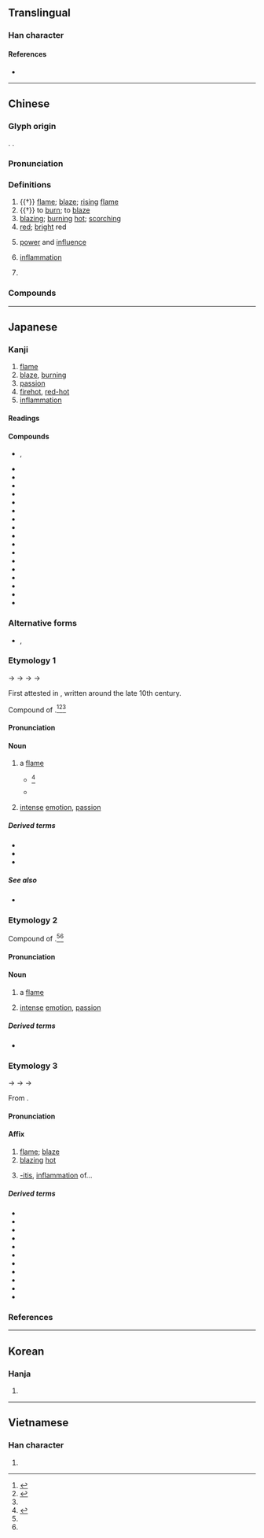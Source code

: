 {{also|焱}}
{{character info/new}}
==Translingual==

===Han character===
{{Han char|rn=86|rad=火|as=04|sn=8|four=90809|canj=FF|ids=⿱火火}}

====References====
* {{Han ref|kx=0667.130|dkj=18910|dj=1076.210|hdz=32193.060|uh=708E|ud=28814|bh=AAA2|bd=43682}}

----

==Chinese==
{{zh-forms|alt=炏}}

===Glyph origin===
{{Han etym}}
{{Han compound|火|火|t1=fire|t2=fire|ls=ic}}. {{zh-etym-double|火|fire}}.

===Pronunciation===
{{zh-pron
|m=yán
|c=jim4
|h=pfs=yàm/yam
|md=ièng
|mn=qz,tw,xm,zz:iām/xm,zz:iâm
|mn-t=iam7/iem7
|mn-t_note=iam7 - Shantou; iem7 - Chaozhou
|w=3hhi
|mc=y
|oc=y
|cat=n,v,a,pn
}}

===Definitions===
{{zh-hanzi}}

# {{†}} [[flame]]; [[blaze]]; [[rising]] [[flame]]
# {{†}} to [[burn]]; to [[blaze]]
# [[blazing]]; [[burning]] [[hot]]; [[scorching]]
# [[red]]; [[bright]] red
# {{lb|zh|figurative}} [[power]] and [[influence]]
# {{lb|zh|medicine}} [[inflammation]]
# {{lb|zh|mythology}} {{w|Yan Emperor}} {{gloss|ancient legendary Chinese ruler}}

===Compounds===
{{zh-der|炎帝|炎旱|炎黃|炎涼|炎涼世態|炎熱|炎日|炎暑|炎天|炎夏|炎炎|炎焰|炎陽|炎症:inflammation|膀胱炎:cystitis|咽喉炎|副鼻腔炎|咽頭炎|口炎|中耳炎|口角炎|大腸炎|乳腺炎|心內膜炎|尿道炎|孫炎|世態炎涼|子宮頸炎|內耳炎|喉炎|卵巢炎|支氣管炎|炎炎夏日|發炎|炎徼|炎精|炎丘|炎方|瞼腺炎|炎土|皮膚肌炎|炎火|會厭炎|毛囊炎|日本腦炎|炎黃子孫|皮膚炎|炎上|盲腸炎|炎漢|牙髓炎|炎光|炎陽炙人|炎精之數|消炎藥|消炎|消炎片|淚囊炎|氣管炎|扁桃腺炎|肋膜炎|關節炎|筋膜炎|胃炎|鼻竇炎|骨髓炎|股關節炎|角膜炎|髓膜炎|鼓膜炎|結膜炎|腎盂炎|腦炎|肺炎|鼻炎|骨膜炎|肝炎|腮腺炎|趨炎附勢|趨炎附熱|附炎|闌尾炎|肝火上炎|舌炎|赫赫炎炎|趨炎奉勢|貴勢炎炎|腎炎|胸膜炎|腹膜炎|腦膜炎|腸炎}}

----

==Japanese==

===Kanji===
{{ja-kanji|grade=c|rs=火04}}

# [[flame]]
# [[blaze]], [[burning]]
# [[passion]]
# [[firehot]], [[red-hot]]
# [[inflammation]]

====Readings====
{{ja-readings
|goon=えん<えん<えむ
|kanon=えん<えん<えむ
|kun=ほのお-<ほのほ-, ほむら-, も-える
}}

====Compounds====
{{der-top|Compounds}}
* {{ja-r|炎炎|えんえん|rom=-}}, {{ja-r|炎々|えんえん}}
* {{ja-r|煙炎|えんえん}}
* {{ja-r|炎暑|えんしょ}}
* {{ja-r|炎症|えんしょう|[[inflammation]]}}
* {{ja-r|炎上|えんじょう}}
* {{ja-r|炎色|えんしょく|[[flame]] [[colour]]}}
* {{ja-r|炎帝|えんてい}}
* {{ja-r|炎天|えんてん}}
* {{ja-r|炎涼|えんりょう}}
* {{ja-r|火炎|かえん}}
* {{ja-r|外炎|がいえん}}
* {{ja-r|気炎|きえん}}
* {{ja-r|光炎|こうえん}}
* {{ja-r|酸化%炎|さんか%えん}}
* {{ja-r|内炎|ないえん}}
* {{ja-r|爆炎|ばくえん}}
* {{ja-r|防炎|ぼうえん}}
* {{ja-r|陽炎|かげろう}}
{{der-bottom}}

===Alternative forms===
<div style="float:right;">
{{wp|lang=ja}}
{{wp|Flame}}
</div>
* {{ja-l|焔}}, {{ja-l|焰}}

===Etymology 1===
{{ja-kanjitab|yomi=k|ほのお}}

{{IPAchar|/po no po/}} → {{IPAchar|/fonofo/}} → {{IPAchar|/fonowo/}} → {{IPAchar|/honowo/}} → {{IPAchar|/honoː/}}

First attested in ''{{w|Utsubo Monogatari}}'', written around the late 10th century.

Compound of {{com|ja|sort=ほのお|火|tr1=ho|t1=[[fire]]|pos1=combining form|の|tr2=no|pos2=possessive particle|穂|tr3=ho|t3=[[ear]], [[head]]}}.<ref name="KDJ">{{R:Kokugo Dai Jiten}}</ref><ref name="DJS">{{R:Daijisen}}</ref><ref name="DJR"/>

====Pronunciation====
{{ja-pron|yomi=k|ほのお|acc=1|acc_ref=DJR,NHK,SMK5|acc2=2|acc2_ref=NHK}}

====Noun====
{{ja-noun|ほのお|hhira=ほのほ}}

# a [[flame]]
#* {{RQ:Konkōmyō Saishōōkyō Ongi|5 (front)}}<ref>{{R:Konkōmyō Saishōōkyō Ongi}}</ref>
#*: {{lang|ja|燄 '''保乃保'''}}
#* {{quote-book||date=Dec 22 2001||Premium Pack 5|chapter={{ruby|{{lang|ja|[真紅眼の黒竜](レッドアイズ・ブラックドラゴン)}}}}|trans-chapter=Red-Eyes Black Dragon|lang=ja|publisher={{w|Konami}}||}}
#*: {{ja-usex|真%紅の眼を持つ黒%竜。怒りの黒き'''炎'''はその眼に映る者%全てを焼き尽くす。|^しん%く の め を もつ こく%りゅう。^いかり の くろき '''ほのお''' は その め に うつる もの% すべて を やきつくす。|A black dragon with crimson eyes. Its black '''flames''' of fury burn away anything that’s reflected in those eyes.}}
#: {{ja-usex|ハリー・ポッターと'''炎'''のゴブレット|^ハリー・^ポッター と '''^ほのお''' の ^ゴブレット|''{{w|Harry Potter and the Goblet of Fire|Harry Potter and the Goblet of '''Fire'''}}''}}
#: {{ja-usex|燃え広がる'''炎'''|^もえひろがる '''^ほのお'''|''{{w|Catching Fire|Catching '''Fire'''}}''}}
# {{lb|ja|sort=ほのお|metaphor}} [[intense]] [[emotion]], [[passion]]

=====Derived terms=====
* {{ja-r|炎 細胞|ほのお さいぼう}}
* {{ja-r|炎スペクトル|ほのお スペクトル}}
* {{ja-r|瞋恚の炎|しんい の ほのお}}

=====See also=====
* {{ja-r|火|ひ|[[fire]]}}

===Etymology 2===
{{ja-kanjitab|yomi=k|ほむら}}

Compound of {{com|ja|sort=ほむら|火|tr1=ho|t1=[[fire]]|pos1=combining form|群|tr2=mura|t2=[[gathering]], [[group]]}}.<ref name="DJS"/><ref name="DJR"/>

====Pronunciation====
{{ja-pron|yomi=k|ほむら|acc=0|acc_ref=DJR,SMK5|acc2=1|acc2_ref=DJR}}

====Noun====
{{ja-noun|ほむら}}

# a [[flame]]
# {{lb|ja|sort=ほむら|metaphor}} [[intense]] [[emotion]], [[passion]]

=====Derived terms=====
* {{ja-r|瞋%恚の炎|しん%い の ほむら}}

===Etymology 3===
{{ja-kanjitab|yomi=o|えん}}

{{IPAchar|/jiem/}} → {{IPAchar|/jemʉ/}} → {{IPAchar|/emʉ/}} → {{IPAchar|/eɴ/}}

From {{bor|ja|ltc|sort=えん|-}} {{ltc-l|炎}}.

====Pronunciation====
{{ja-pron|yomi=o|えん}}

====Affix====
{{ja-pos|affix|えん}}

# [[flame]]; [[blaze]]
# [[blazing]] [[hot]]
# {{lb|ja|sort=えん|disease}} [[-itis]], [[inflammation]] of...

=====Derived terms=====
{{der-top|(medicine) -itis, inflammation of...}}
* {{ja-r|肝%炎|かん%えん|[[hepatitis]]}}
* {{ja-r|強%膜%炎|きょう%まく%えん|[[scleritis]]}}
* {{ja-r|筋%炎|きん%えん|[[myositis]], [[inflammation]] of the [[muscle]]s}}
* {{ja-r|口%内%炎|こう%ない%えん|[[aphthous ulcer]], [[canker sore]]}}
* {{ja-r|舌%炎|ぜつ%えん|[[glossitis]], [[inflammation]] of the [[tongue]]}}
* {{ja-r|胆%嚢%炎|たん%のう%えん|[[cholecystitis]], [[inflammation]] of the [[gall bladder]]}}
* {{ja-r|膣%炎|ちつ%えん|[[vaginitis]]}}
* {{ja-r|虫%垂%炎|ちゅう%すい%えん|[[appendicitis]]}}
* {{ja-r|葡%萄%膜%炎|ぶ%どう%まく%えん|[[uveitis]]}}
* {{ja-r|膀胱炎|ぼうこうえん|[[cystitis]]}}
* {{ja-r|盲%腸%炎|もう%ちょう%えん|[[caecitis]]; [[appendicitis]]}}
{{der-bottom}}

===References===
<references/>

{{cln|ja|words with multiple readings}}
{{C|ja|Fire|sort=ほのお}}

----

==Korean==

===Hanja===
{{ko-hanja|hangeul=[[염]]|eumhun=|rv=yeom|mr=yŏm|y=yem}}

# {{defn|lang=ko|sort=火04}}

----

==Vietnamese==

===Han character===
{{vi-hantu|[[viêm]]|rs=火04}}

# {{defn|lang=vi|sort=火04}}
